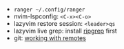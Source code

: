 - `ranger ~/.config/ranger`
- nvim-lspconfig: `<C-x><C-o>`
- lazyvim restore session: `<leader>qs`
- lazyvim live grep: install [ripgrep](https://github.com/BurntSushi/ripgrep) first
- git: [working with remotes](https://git-scm.com/book/en/v2/Git-Basics-Working-with-Remotes)
